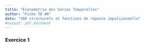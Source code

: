 ```yaml
---
title: "Économétrie des Séries Temporelles"
author: "Fiche TD #6"
date: "VAR structurels et fonctions de réponse impulsionnelle"
#output: pdf_document
---
```


### Exercice 1
